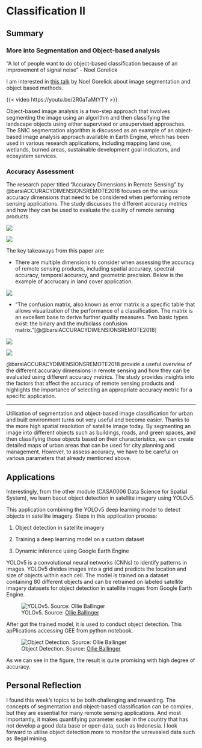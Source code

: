 # Classification II

## Summary

### More into Segmentation and Object-based analysis

"A lot of people want to do object-based classification because of an improvement of signal noise" - Noel Gorelick

I am interested in [this talk](https://youtu.be/2R0aTaMtYTY) by Noel Gorelick about image segmentation and object based methods. 

{{< video https://youtu.be/2R0aTaMtYTY >}}

Object-based image analysis is a two-step approach that involves segmenting the image using an algorithm and then classifying the landscape objects using either supervised or unsupervised approaches. The SNIC segmentation algorithm is discussed as an example of an object-based image analysis approach available in Earth Engine, which has been used in various research applications, including mapping land use, wetlands, burned areas, sustainable development goal indicators, and ecosystem services.

### Accuracy Assessment

The research paper titled "Accuracy Dimensions in Remote Sensing" by @barsiACCURACYDIMENSIONSREMOTE2018 focuses on the various accuracy dimensions that need to be considered when performing remote sensing applications. The study discusses the different accuracy metrics and how they can be used to evaluate the quality of remote sensing products.

![](img/dataquality.PNG)

![](img/accuracydim.PNG)

The key takeaways from this paper are:

- There are multiple dimensions to consider when assessing the accuracy of remote sensing products, including spatial accuracy, spectral accuracy, temporal accuracy, and geometric precision. Below is the example of accrucary in land cover application.

![](img/landcoveracc.PNG)

- "The confusion matrix, also known as error matrix is a specific table that allows visualization of the performance of a classification. The matrix is an excellent base to derive further quality measures. Two basic types exist: the binary and the multiclass confusion matrix."[@@barsiACCURACYDIMENSIONSREMOTE2018]

![](img/binaryconfusion.PNG)

![](img/multiclassconfusion.PNG)

@barsiACCURACYDIMENSIONSREMOTE2018 provide a useful overview of the different accuracy dimensions in remote sensing and how they can be evaluated using different accuracy metrics. The study provides insights into the factors that affect the accuracy of remote sensing products and highlights the importance of selecting an appropriate accuracy metric for a specific application.

---

Utilisation of segmentation and object-based image classification for urban and built environment turns out very useful and become easier. Thanks to the more high spatial resolution of satellite image today. By segmenting an image into different objects such as buildings, roads, and green spaces, and then classifying those objects based on their characteristics, we can create detailed maps of urban areas that can be used for city planning and management. However, to assess accuracy, we have to be careful on various parameters that already mentioned above.


## Applications

Interestingly, from the other module (CASA0006 Data Science for Spatial System), we learn baout object detection in satellite imagery using YOLOv5.

This application combining the YOLOv5 deep learning model to detect objects in satellite imagery. Steps in this application process:

1. Object detection in satellite imagery

2. Training a deep learning model on a custom dataset

3. Dynamic inference using Google Earth Engine

YOLOv5 is a convolutional neural networks (CNNs) to identify patterns in images. YOLOv5 divides images into a grid and predicts the location and size of objects within each cell. The model is trained on a dataset containing 80 different objects and can be retrained on labeled satellite imagery datasets for object detection in satellite images from Google Earth Engine. 

![YOLOv5. Source: [Ollie Ballinger](https://oballinger.github.io/RS4OSINT/images/yolo.jpg)](https://oballinger.github.io/RS4OSINT/images/yolo.jpg)

After got the trained model, it is used to conduct object detection. This apPlications accessing GEE from python notebook.

![Object Detection. Source: [Ollie Ballinger](https://oballinger.github.io/RS4OSINT/images/boneyard.jpg)](https://oballinger.github.io/RS4OSINT/images/boneyard.jpg)

As we can see in the figure, the result is quite promising with high degree of accuracy.

## Personal Reflection

I found this week's topics to be both challenging and rewarding. The concepts of segmentation and object-based classification can be complex, but they are essential for many remote sensing applications. And most importantly, it makes quantifying parameter easier in the country that has not develop a good data base or open data, such as Indonesia. I look forward to utilise object detection more to monitor the unrevealed data such as illegal mining.